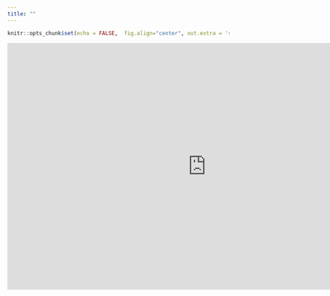 ```yaml
---
title: ""
--- 
```


```r
knitr::opts_chunk$set(echo = FALSE,  fig.align="center", out.extra = 'style="display:block; margin:auto;"')
```

<div class=text-justify>


<iframe title="Tablero PTracking" width="900" height="560.25" src="https://app.powerbi.com/view?r=eyJrIjoiMDQ3ODQ5Y2MtOWYzYi00NWNkLTkwYTItNTgzZjE5MGUwNmE0IiwidCI6ImNhOGYwOWY1LTMzNWUtNGZjNS04MDQxLWY1YjQ3MmEwMmVlZiIsImMiOjR9&pageName=ReportSectionce97751728063d0e0106" frameborder="0" allowFullScreen="true"></iframe>

</div>